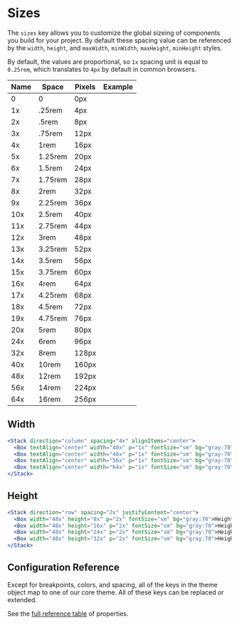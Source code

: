 
# Sizes

The `sizes` key allows you to customize the global sizeing of components you
build for your project. By default these spacing value can be referenced by the
`width`, `height`, and `maxWidth`, `minWidth`, `maxHeight`, `minHeight` styles.

<ThemeParser theme="sizes" />

By default, the values are proportional, so `1x` spacing unit is equal to
`0.25rem`, which translates to `4px` by default in common browsers.

| Name | Space   | Pixels | Example                            |
| ---- | ------- | ------ | ---------------------------------- |
| 0    | 0       | 0px    | <Box bg="cyan:50" h="4x" w={0}/>   |
| 1x   | .25rem  | 4px    | <Box bg="cyan:50" h="4x" w="1x"/>  |
| 2x   | .5rem   | 8px    | <Box bg="cyan:50" h="4x" w="2x"/>  |
| 3x   | .75rem  | 12px   | <Box bg="cyan:50" h="4x" w="3x"/>  |
| 4x   | 1rem    | 16px   | <Box bg="cyan:50" h="4x" w="4x"/>  |
| 5x   | 1.25rem | 20px   | <Box bg="cyan:50" h="4x" w="5x"/>  |
| 6x   | 1.5rem  | 24px   | <Box bg="cyan:50" h="4x" w="6x"/>  |
| 7x   | 1.75rem | 28px   | <Box bg="cyan:50" h="4x" w="7x"/>  |
| 8x   | 2rem    | 32px   | <Box bg="cyan:50" h="4x" w="8x"/>  |
| 9x   | 2.25rem | 36px   | <Box bg="cyan:50" h="4x" w="9x"/>  |
| 10x  | 2.5rem  | 40px   | <Box bg="cyan:50" h="4x" w="10x"/> |
| 11x  | 2.75rem | 44px   | <Box bg="cyan:50" h="4x" w="11x"/> |
| 12x  | 3rem    | 48px   | <Box bg="cyan:50" h="4x" w="12x"/> |
| 13x  | 3.25rem | 52px   | <Box bg="cyan:50" h="4x" w="13x"/> |
| 14x  | 3.5rem  | 56px   | <Box bg="cyan:50" h="4x" w="14x"/> |
| 15x  | 3.75rem | 60px   | <Box bg="cyan:50" h="4x" w="15x"/> |
| 16x  | 4rem    | 64px   | <Box bg="cyan:50" h="4x" w="16x"/> |
| 17x  | 4.25rem | 68px   | <Box bg="cyan:50" h="4x" w="17x"/> |
| 18x  | 4.5rem  | 72px   | <Box bg="cyan:50" h="4x" w="18x"/> |
| 19x  | 4.75rem | 76px   | <Box bg="cyan:50" h="4x" w="19x"/> |
| 20x  | 5rem    | 80px   | <Box bg="cyan:50" h="4x" w="20x"/> |
| 24x  | 6rem    | 96px   | <Box bg="cyan:50" h="4x" w="24x"/> |
| 32x  | 8rem    | 128px  | <Box bg="cyan:50" h="4x" w="32x"/> |
| 40x  | 10rem   | 160px  | <Box bg="cyan:50" h="4x" w="40x"/> |
| 48x  | 12rem   | 192px  | <Box bg="cyan:50" h="4x" w="48x"/> |
| 56x  | 14rem   | 224px  | <Box bg="cyan:50" h="4x" w="56x"/> |
| 64x  | 16rem   | 256px  | <Box bg="cyan:50" h="4x" w="64x"/> |

## Width

```jsx
<Stack direction="column" spacing="4x" alignItems="center">
  <Box textAlign="center" width="40x" p="1x" fontSize="sm" bg="gray:70">Width 10rem(160px)</Box>
  <Box textAlign="center" width="48x" p="1x" fontSize="sm" bg="gray:70">Width 12rem(192px)</Box>
  <Box textAlign="center" width="56x" p="1x" fontSize="sm" bg="gray:70">Width 14rem(224px)</Box>
  <Box textAlign="center" width="64x" p="1x" fontSize="sm" bg="gray:70">Width 16rem(256px)</Box>
</Stack>
```

## Height

```jsx
<Stack direction="row" spacing="2x" justifyContent="center">
  <Box width="48x" height="8x" p="2x" fontSize="sm" bg="gray:70">Height 2rem(32px)</Box>
  <Box width="48x" height="16x" p="2x" fontSize="sm" bg="gray:70">Height 4rem(64px)</Box>
  <Box width="48x" height="24x" p="2x" fontSize="sm" bg="gray:70">Height 6rem(96px)</Box>
  <Box width="48x" height="32x" p="2x" fontSize="sm" bg="gray:70">Height 8rem(128px)</Box>
</Stack>
```

## Configuration Reference

Except for breakpoints, colors, and spacing, all of the keys in the theme object
map to one of our core theme. All of these keys can be replaced or
extended.

See the <a href="https://styled-system.com/table" target="_blank">full reference
table</a> of properties.